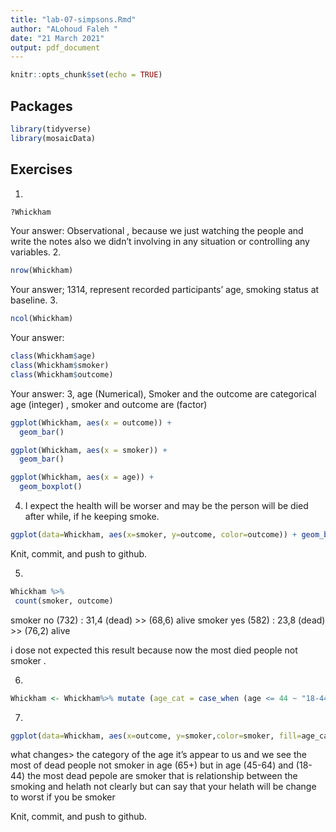 ```yaml
---
title: "lab-07-simpsons.Rmd"
author: "ALohoud Faleh "
date: "21 March 2021"
output: pdf_document
---
```


```r
knitr::opts_chunk$set(echo = TRUE)
```

## Packages

```r
library(tidyverse) 
library(mosaicData)
```


## Exercises


1.  
```r
?Whickham
```
    
Your answer:
Observational , because we just watching the people and write the notes also we didn't involving in any situation or controlling any variables.
2.  
```r
nrow(Whickham)
```

Your answer;
1314, represent recorded participants' age, smoking status at baseline.
3.  

```r
ncol(Whickham)
```

Your answer:  

```r
class(Whickham$age)
class(Whickham$smoker)
class(Whickham$outcome)
```

Your answer: 
3, age (Numerical), Smoker and the outcome are categorical
age (integer) , smoker and outcome are (factor)
```r
ggplot(Whickham, aes(x = outcome)) +
  geom_bar()
```


```r
ggplot(Whickham, aes(x = smoker)) +
  geom_bar()
```

```r
ggplot(Whickham, aes(x = age)) +
  geom_boxplot()
```


4. 
I expect the health will be worser and may be the person will be died after while, if he keeping smoke.

```r
ggplot(data=Whickham, aes(x=smoker, y=outcome, color=outcome)) + geom_bar(stat="identity")
```

Knit, commit, and push to github.

5. 

```r
Whickham %>%
 count(smoker, outcome)

```
smoker no  (732) :   31,4 (dead) >> (68,6) alive
smoker yes (582) :   23,8 (dead) >> (76,2) alive

i dose not expected this result because now the most died people not smoker .

6.

```r
Whickham <- Whickham%>% mutate (age_cat = case_when (age <= 44 ~ "18-44", age > 44. & age <= 64 ~ "45-64", age > 64 ~ "65+"))
```

7. 

```r
ggplot(data=Whickham, aes(x=outcome, y=smoker,color=smoker, fill=age_cat)) + geom_bar(stat="identity") +facet_wrap(~age_cat)
```
what changes> the category of the age it's appear to us and we see the most of dead people not smoker in age (65+) but in age (45-64) and (18-44) the most dead pepole are smoker that is  relationship between the smoking and helath not clearly but can say that your helath will be change to worst if you be smoker


Knit, commit, and push to github.
